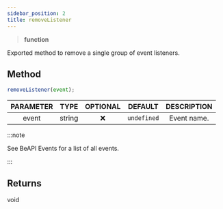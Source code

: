 ```yaml
---
sidebar_position: 2
title: removeListener
---
```


> **<Link to="https://developer.mozilla.org/en-US/docs/Web/JavaScript/Reference/Global_Objects/Function">function</Link>**

Exported method to remove a single group of event listeners.


## Method

```js
removeListener(event);
```
| PARAMETER | TYPE | OPTIONAL | DEFAULT | DESCRIPTION |
| :-------: | :--: | :------: | :-----: | :---------: |
| event | <Link to="https://developer.mozilla.org/en-US/docs/Web/JavaScript/Reference/Global_Objects/String">string</Link> | ❌ | `undefined` | Event name. |

:::note

See <Link to="/typedefs/beapievents">BeAPI Events</Link> for a list of all events.

:::

## Returns
void
